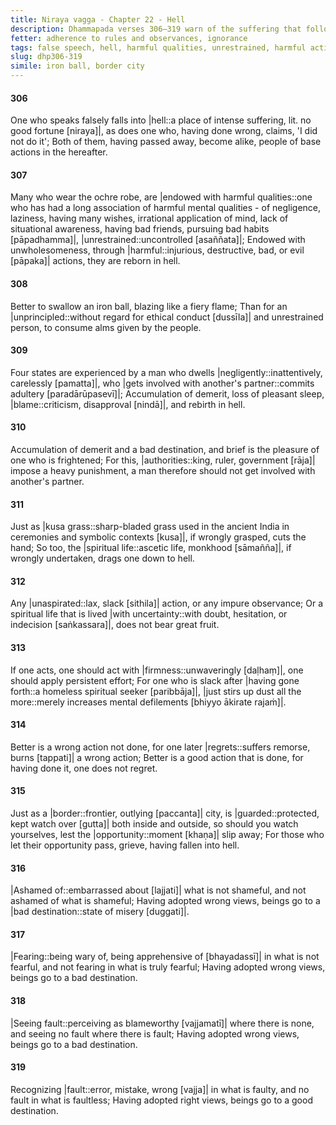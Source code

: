 ```yaml
---
title: Niraya vagga - Chapter 22 - Hell
description: Dhammapada verses 306–319 warn of the suffering that follows false speech, misconduct, and wrong view. They highlight the danger of negligence, hypocrisy, and slack effort in spiritual practice. Those who cultivate right view, ethical conduct, and firm effort attain a good destination, while those who embrace wrong views and harmful actions fall into misery.
fetter: adherence to rules and observances, ignorance
tags: false speech, hell, harmful qualities, unrestrained, harmful actions, unprincipled, negligence, blame, demerit, bad destination, spiritual life, wrong action, good action, shame, fear, fault, good destination
slug: dhp306-319
simile: iron ball, border city
---
```


#### 306

One who speaks falsely falls into |hell::a place of intense suffering, lit. no good fortune [niraya]|,
as does one who, having done wrong, claims, 'I did not do it';
Both of them, having passed away, become alike,
people of base actions in the hereafter.

#### 307

Many who wear the ochre robe,
are |endowed with harmful qualities::one who has had a long association of harmful mental qualities - of negligence, laziness, having many wishes, irrational application of mind, lack of situational awareness, having bad friends, pursuing bad habits [pāpadhamma]|, |unrestrained::uncontrolled [asaññata]|;
Endowed with unwholesomeness, through |harmful::injurious, destructive, bad, or evil [pāpaka]| actions,
they are reborn in hell.

#### 308

Better to swallow an iron ball,
blazing like a fiery flame;
Than for an |unprincipled::without regard for ethical conduct [dussīla]| and unrestrained person,
to consume alms given by the people.

#### 309

Four states are experienced by a man who dwells |negligently::inattentively, carelessly [pamatta]|,
who |gets involved with another's partner::commits adultery [paradārūpasevī]|;
Accumulation of demerit, loss of pleasant sleep,
|blame::criticism, disapproval [nindā]|, and rebirth in hell.

#### 310

Accumulation of demerit and a bad destination,
and brief is the pleasure of one who is frightened;
For this, |authorities::king, ruler, government [rāja]| impose a heavy punishment,
a man therefore should not get involved with another's partner.

#### 311

Just as |kusa grass::sharp-bladed grass used in the ancient India in ceremonies and symbolic contexts [kusa]|, if wrongly grasped,
cuts the hand;
So too, the |spiritual life::ascetic life, monkhood [sāmañña]|, if wrongly undertaken,
drags one down to hell.

#### 312

Any |unaspirated::lax, slack [sithila]| action,
or any impure observance;
Or a spiritual life that is lived |with uncertainty::with doubt, hesitation, or indecision [saṅkassara]|,
does not bear great fruit.

#### 313

If one acts, one should act with |firmness::unwaveringly [daḷhaṃ]|,
one should apply persistent effort;
For one who is slack after |having gone forth::a homeless spiritual seeker [paribbāja]|,
|just stirs up dust all the more::merely increases mental defilements [bhiyyo ākirate rajaṁ]|.

#### 314

Better is a wrong action not done,
for one later |regrets::suffers remorse, burns [tappati]| a wrong action;
Better is a good action that is done,
for having done it, one does not regret.

#### 315

Just as a |border::frontier, outlying [paccanta]| city,
is |guarded::protected, kept watch over [gutta]| both inside and outside,
so should you watch yourselves,
lest the |opportunity::moment [khaṇa]| slip away;
For those who let their opportunity pass,
grieve, having fallen into hell.

#### 316

|Ashamed of::embarrassed about [lajjati]| what is not shameful,
and not ashamed of what is shameful;
Having adopted wrong views,
beings go to a |bad destination::state of misery [duggati]|.

#### 317

|Fearing::being wary of, being apprehensive of [bhayadassī]| in what is not fearful,
and not fearing in what is truly fearful;
Having adopted wrong views,
beings go to a bad destination.

#### 318

|Seeing fault::perceiving as blameworthy [vajjamatī]| where there is none,
and seeing no fault where there is fault;
Having adopted wrong views,
beings go to a bad destination.

#### 319

Recognizing |fault::error, mistake, wrong [vajja]| in what is faulty,
and no fault in what is faultless;
Having adopted right views,
beings go to a good destination.